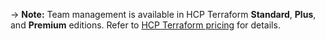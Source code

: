 -> **Note:** Team management is available in HCP Terraform **Standard**, **Plus**, and **Premium** editions. Refer to [HCP Terraform pricing](https://www.hashicorp.com/products/terraform/pricing) for details.
